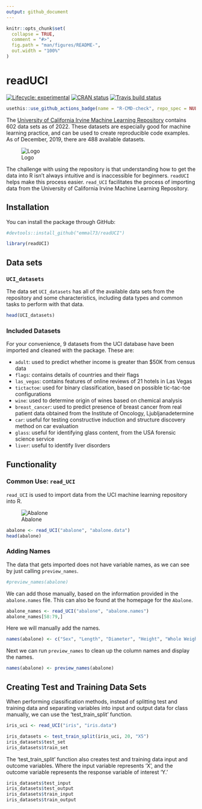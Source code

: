 ```yaml
---
output: github_document
---
```


<!-- README.md is generated from README.Rmd. Please edit that file -->

```r
knitr::opts_chunk$set(
  collapse = TRUE,
  comment = "#>",
  fig.path = "man/figures/README-",
  out.width = "100%"
)
```

# readUCI

<!-- badges: start -->
[![Lifecycle: experimental](https://img.shields.io/badge/lifecycle-experimental-orange.svg)](https://www.tidyverse.org/lifecycle/#experimental)
[![CRAN status](https://www.r-pkg.org/badges/version/readUCI)](https://CRAN.R-project.org/package=readUCI)
[![Travis build status](https://travis-ci.org/emmal73/readUCI.svg?branch=master)](https://travis-ci.org/emmal73/readUCI)
```r
usethis::use_github_actions_badge(name = "R-CMD-check", repo_spec = NULL)
```
<!-- badges: end -->



The [University of California Irvine Machine Learning Repository](https://archive.ics.uci.edu/ml/datasets.php) contains 602 data sets as of 2022. These datasets are especially good for machine learning practice, and can be used to create reproducible code examples. As of December, 2019, there are 488 available datasets.

![Logo](inst/repo_logo.png)


The challenge with using the repository is that understanding how to get the data into R isn't always intuitive and is inaccessible for beginners. `readUCI` helps make this process easier. `read_UCI` facilitates the process of importing data from the University of California Irvine Machine Learning Repository.


## Installation

You can install the package through GitHub:

```r
#devtools::install_github("emmal73/readUCI")

library(readUCI)
```


## Data sets

### `UCI_datasets`

The data set `UCI_datasets` has all of the available data sets from the repository and some characteristics, including data types and common tasks to perform with that data. 

```r
head(UCI_datasets)
```

### Included Datasets

For your convenience, 9 datasets from the UCI database have been imported and cleaned with the package. These are:

* `adult`: used to predict whether income is greater than $50K from census data
* `flags`: contains details of countries and their flags
* `las_vegas`: contains features of online reviews of 21 hotels in Las Vegas
* `tictactoe`: used for binary classification, based on possible tic-tac-toe configurations
* `wine`: used to determine origin of wines based on chemical analysis
* `breast_cancer`: used to predict presence of breast cancer from real patient data obtained from the Institute of Oncology, Ljubljanadetermine
* `car`: useful for testing constructive induction and structure discovery method on car evaluation
* `glass`: useful for identifying glass content, from the USA forensic science service
* `liver`: useful to identify liver disorders

## Functionality

### Common Use: `read_UCI`

`read_UCI` is used to import data from the UCI machine learning repository into R. 

![Abalone](inst/abalone_annotated.jpg)

```r
abalone <- read_UCI("abalone", "abalone.data")
head(abalone)
```

### Adding Names

The data that gets imported does not have variable names, as we can see by just calling `preview_names`. 

```r
#preview_names(abalone)
```


We can add those manually, based on the information provided in the `abalone.names` file. This can also be found at the homepage for the `Abalone`.

```r
abalone_names <- read_UCI("abalone", "abalone.names")
abalone_names[58:79,]
```

Here we will manually add the names. 

```r
names(abalone) <- c("Sex", "Length", "Diameter", "Height", "Whole Weight", "Shucked Weight", "Viscera Weight", "Shell Weight", "Rings")

```

Next we can run `preview_names` to clean up the column names and display the names.

```r
names(abalone) <- preview_names(abalone)
```

## Creating Test and Training Data Sets

When performing classification methods, instead of splitting test and training data and separating variables into input and output data for class manually, we can use the 'test_train_split' function.

```r
iris_uci <- read_UCI("iris", "iris.data")

iris_datasets <- test_train_split(iris_uci, 20, "X5")
iris_datasets$test_set
iris_datasets$train_set
```

The 'test_train_split' function also creates test and training data input and outcome variables. Where the input variable represents 'X', and the outcome variable represents the response variable of interest 'Y.'

```r
iris_datasets$test_input
iris_datasets$test_output
iris_datasets$train_input
iris_datasets$train_output
```
